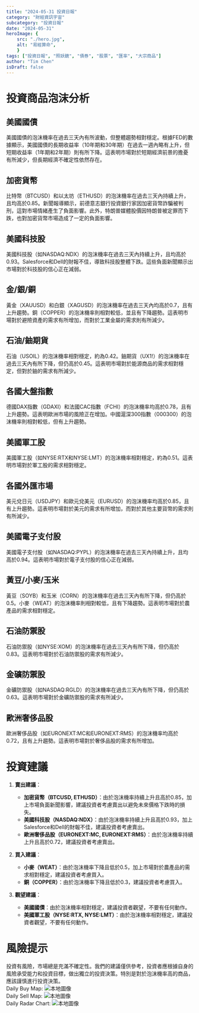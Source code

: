 ```yaml
---
title: "2024-05-31 投資日報"
category: "財經資訊宇宙"
subcategory: "投資日報"
date: "2024-05-31"
heroImage: {
    src: "./hero.jpg",
    alt: "易經算命",
    }
tags: ["投資日報", "照妖鏡", "債券", "股票", "匯率", "大宗商品"]
author: "Tim Chen"
isDraft: false
---
```

# 投資商品泡沫分析

## 美國國債
美國國債的泡沫機率在過去三天內有所波動，但整體趨勢相對穩定。根據FED的數據顯示，美國國債的長期收益率（10年期和30年期）在過去一週內略有上升，但短期收益率（1年期和2年期）則有所下降。這表明市場對於短期經濟前景的擔憂有所減少，但長期經濟不確定性依然存在。

## 加密貨幣
比特幣（BTCUSD）和以太坊（ETHUSD）的泡沫機率在過去三天內持續上升，且均高於0.85。新聞報導顯示，前德意志銀行投資銀行家因加密貨幣詐騙被判刑，這對市場情緒產生了負面影響。此外，特朗普媒體股價因特朗普被定罪而下跌，也對加密貨幣市場造成了一定的負面影響。

## 美國科技股
美國科技股（如NASDAQ:NDX）的泡沫機率在過去三天內持續上升，且均高於0.93。Salesforce和Dell的財報不佳，導致科技股整體下跌。這些負面新聞顯示出市場對於科技股的信心正在減弱。

## 金/銀/銅
黃金（XAUUSD）和白銀（XAGUSD）的泡沫機率在過去三天內均高於0.7，且有上升趨勢。銅（COPPER）的泡沫機率則相對較低，並且有下降趨勢。這表明市場對於避險資產的需求有所增加，而對於工業金屬的需求則有所減少。

## 石油/鈾期貨
石油（USOIL）的泡沫機率相對穩定，約為0.42。鈾期貨（UX1!）的泡沫機率在過去三天內有所下降，但仍高於0.45。這表明市場對於能源商品的需求相對穩定，但對於鈾的需求有所減少。

## 各國大盤指數
德國DAX指數（GDAXI）和法國CAC指數（FCHI）的泡沫機率均高於0.78，且有上升趨勢。這表明歐洲市場的風險正在增加。中國滬深300指數（000300）的泡沫機率則相對較低，但有上升趨勢。

## 美國軍工股
美國軍工股（如NYSE:RTX和NYSE:LMT）的泡沫機率相對穩定，約為0.51。這表明市場對於軍工股的需求相對穩定。

## 各國外匯市場
美元兌日元（USDJPY）和歐元兌美元（EURUSD）的泡沫機率均高於0.85，且有上升趨勢。這表明市場對於美元的需求有所增加，而對於其他主要貨幣的需求則有所減少。

## 美國電子支付股
美國電子支付股（如NASDAQ:PYPL）的泡沫機率在過去三天內持續上升，且均高於0.94。這表明市場對於電子支付股的信心正在減弱。

## 黃豆/小麥/玉米
黃豆（SOYB）和玉米（CORN）的泡沫機率在過去三天內有所下降，但仍高於0.5。小麥（WEAT）的泡沫機率則相對較低，且有下降趨勢。這表明市場對於農產品的需求相對穩定。

## 石油防禦股
石油防禦股（如NYSE:XOM）的泡沫機率在過去三天內有所下降，但仍高於0.83。這表明市場對於石油防禦股的需求有所減少。

## 金礦防禦股
金礦防禦股（如NASDAQ:RGLD）的泡沫機率在過去三天內有所下降，但仍高於0.63。這表明市場對於金礦防禦股的需求有所減少。

## 歐洲奢侈品股
歐洲奢侈品股（如EURONEXT:MC和EURONEXT:RMS）的泡沫機率均高於0.72，且有上升趨勢。這表明市場對於奢侈品股的需求有所增加。

# 投資建議

1. **賣出建議**：
   - **加密貨幣（BTCUSD, ETHUSD）**：由於泡沫機率持續上升且高於0.85，加上市場負面新聞影響，建議投資者考慮賣出以避免未來價格下跌時的損失。
   - **美國科技股（NASDAQ:NDX）**：由於泡沫機率持續上升且高於0.93，加上Salesforce和Dell的財報不佳，建議投資者考慮賣出。
   - **歐洲奢侈品股（EURONEXT:MC, EURONEXT:RMS）**：由於泡沫機率持續上升且高於0.72，建議投資者考慮賣出。

2. **買入建議**：
   - **小麥（WEAT）**：由於泡沫機率下降且低於0.5，加上市場對於農產品的需求相對穩定，建議投資者考慮買入。
   - **銅（COPPER）**：由於泡沫機率下降且低於0.3，建議投資者考慮買入。

3. **觀望建議**：
   - **美國國債**：由於泡沫機率相對穩定，建議投資者觀望，不要有任何動作。
   - **美國軍工股（NYSE:RTX, NYSE:LMT）**：由於泡沫機率相對穩定，建議投資者觀望，不要有任何動作。

# 風險提示

投資有風險，市場總是充滿不確定性。我們的建議僅供參考，投資者應根據自身的風險承受能力和投資目標，做出獨立的投資決策。特別是對於泡沫機率高的商品，應該謹慎進行投資決策。
<br />
Daily Buy Map:
![本地圖像](./buyMap.svg)
<br />
Daily Sell Map:
![本地圖像](./sellMap.svg)
<br />
Daily Radar Chart:
![本地圖像](./radar.svg)
<br />

